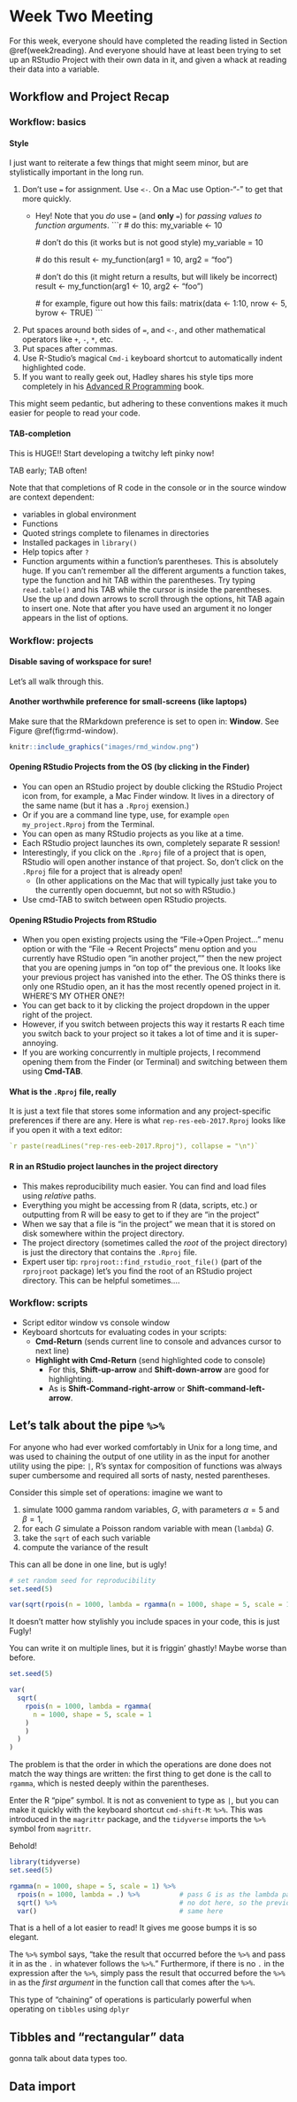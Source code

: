 # Week Two Meeting {#week2}

For this week, everyone should have completed the reading listed in Section \@ref(week2reading). 
And everyone should have at least been trying to set up an RStudio Project with their own
data in it, and given a whack at reading their data into a variable.  


## Workflow and Project Recap

### Workflow: basics

#### Style

I just want to reiterate a few things that might seem minor, but are stylistically important
in the long run.

1. Don't use `=` for assignment.  Use `<-`.  On a Mac use Option-"-" to get that more quickly.
    - Hey!  Note that you _do_ use `=` (and __only__ `=`) for _passing values to function arguments_.
        ```r
        # do this:
        my_variable <- 10
        
        # don't do this (it works but is not good style)
        my_variable = 10
        
        
        # do this
        result <- my_function(arg1 = 10, arg2 = "foo")
        
        # don't do this (it might return a results, but will likely be incorrect)
        result <- my_function(arg1 <- 10, arg2 <- "foo")
        
        # for example, figure out how this fails:
        matrix(data <- 1:10, nrow <- 5, byrow <- TRUE)
        ```
1. Put spaces around both sides of `=`, and `<-`, and other mathematical operators like `+`, `-`, `*`, etc.
1. Put spaces after commas. 
1. Use R-Studio's magical `Cmd-i` keyboard shortcut to automatically indent highlighted code.
1. If you want to really geek out, Hadley shares his style tips more completely 
in his [Advanced R Programming](http://adv-r.had.co.nz/Style.html) book.

This might seem pedantic, but adhering to these conventions makes it much easier for
people to read your code.

#### TAB-completion

This is HUGE!!  Start developing a twitchy left pinky now!

TAB early; TAB often!

Note that that completions of R code in the console or in the source window
are context dependent:

- variables in global environment
- Functions
- Quoted strings complete to filenames in directories
- Installed packages in `library()`
- Help topics after `?`
- Function arguments within a function's parentheses.  This is absolutely huge.  If you can't remember
all the different arguments a function takes, type the function and hit TAB within the parentheses.
Try typing `read.table()` and his TAB while the cursor is inside the parentheses. Use the up and 
down arrows to scroll through the options, hit TAB again to insert one. Note that after you have used
an argument it no longer appears in the list of options.


### Workflow: projects

#### Disable saving of workspace for sure!

Let's all walk through this.

#### Another worthwhile preference for small-screens (like laptops)

Make sure that the RMarkdown preference is set to open in: __Window__.
See Figure \@ref(fig:rmd-window).
```r
knitr::include_graphics("images/rmd_window.png")
```


#### Opening RStudio Projects from the OS (by clicking in the Finder)

- You can open an RStudio project by double clicking the RStudio Project icon
from, for example, a Mac Finder window.
It lives in a directory of the same name (but it has a `.Rproj` exension.)
- Or if you are a command line type,
use, for example `open my_project.Rproj` from the Terminal.
- You can open as many RStudio projects as you like at a time.
- Each RStudio project launches its own, completely separate R session!
- Interestingly, if you click on the `.Rproj` file of a project that is open,
RStudio will open another instance of that project.  So, don't click on the `.Rproj`
file for a project that is already open!
    + (In other applications on the Mac that will typically just take you to the currently
    open docuemnt, but not so with RStudio.)
- Use cmd-TAB to switch between open  RStudio projects.


#### Opening RStudio Projects from RStudio

- When you open existing projects using the "File->Open Project..."  menu option or with
the "File -> Recent Projects" menu option and you
currently have RStudio open "in another project,"" then the new project that you are opening
jumps in "on top of" the previous one.  It looks like your previous project has vanished
into the ether.  The OS thinks there is only one RStudio open, an it has the most
recently opened project in it.  WHERE'S MY OTHER ONE?!
- You can get back to it by clicking the project dropdown in the upper right of the project.
- However, if you switch between projects this way it restarts R each time you switch back
to your project so it takes a lot of time and it is super-annoying.
- If you are working concurrently in multiple projects, I recommend opening 
them from the Finder (or Terminal) and switching between them using __Cmd-TAB__.



#### What is the `.Rproj` file, really

It is just a text file that stores some information and
any project-specific preferences if there are any.  Here is what 
`rep-res-eeb-2017.Rproj` looks like if you open it with a text editor:

```yaml
`r paste(readLines("rep-res-eeb-2017.Rproj"), collapse = "\n")`
```


#### R in an RStudio project launches in the project directory

- This makes reproducibility much easier.  You can find and load files
using _relative_ paths.  
- Everything you might be accessing from R (data, scripts, etc.) or 
outputting from R will be easy to get to if they are "in the project"
- When we say that a file is "in the project" we mean that it is stored 
on disk somewhere within the project directory.
- The project directory (sometimes called the _root_ of the project directory)
is just the directory that contains the `.Rproj` file.
- Expert user tip:  `rprojroot::find_rstudio_root_file()` (part of the `rprojroot` package)
let's you find the root of an RStudio project directory.  This can be helpful sometimes....


### Workflow: scripts

- Script editor window vs console window
- Keyboard shortcuts for evaluating codes in your scripts:
    + __Cmd-Return__  (sends current line to console and advances cursor to next line)
    + __Highlight with Cmd-Return__ (send highlighted code to console)
        + For this, __Shift-up-arrow__ and __Shift-down-arrow__ are good for highlighting.
        + As is __Shift-Command-right-arrow__ or __Shift-command-left-arrow__.

## Let's talk about the pipe `%>%`

For anyone who had ever worked comfortably in Unix for a long time, and was
used to chaining the output of one utility in as the input for another utility
using the pipe: `|`, R's syntax for composition of functions was always super
cumbersome and required all sorts of nasty, nested parentheses.  

Consider this simple set of operations: imagine we want to

1. simulate 1000 gamma random variables, $G$, with parameters $\alpha=5$ and $\beta = 1$,
1. for each $G$ simulate a Poisson random variable with mean (`lambda`) $G$.
1. take the `sqrt` of each such variable
1. compute the variance of the result

This can all be done in one line, but is ugly!

```r
# set random seed for reproducibility
set.seed(5)

var(sqrt(rpois(n = 1000, lambda = rgamma(n = 1000, shape = 5, scale = 1))))
```

It doesn't matter how stylishly you include spaces in your code, this is just Fugly!

You can write it on multiple lines, but it is friggin' ghastly! Maybe worse than before.
```r
set.seed(5)

var(
  sqrt(
    rpois(n = 1000, lambda = rgamma(
      n = 1000, shape = 5, scale = 1
    )
    )
  )
)
```

The problem is that the order in which the operations are done does not match 
the way things are written: the first thing to get done is the call to `rgamma`,
which is nested deeply within the parentheses.

Enter the R "pipe" symbol.  It is not as convenient to type as `|`, but you can
make it quickly with the keyboard shortcut `cmd-shift-M`:  `%>%`.  This was introduced
in the `magrittr` package, and the `tidyverse` imports the `%>%` symbol from `magrittr`.  

Behold!
```r
library(tidyverse)
set.seed(5)

rgamma(n = 1000, shape = 5, scale = 1) %>%
  rpois(n = 1000, lambda = .) %>%          # pass G is as the lambda parameter using the dot: .
  sqrt() %>%                               # no dot here, so the previous result is just the first argument to sqrt
  var()                                    # same here
```
That is a hell of a lot easier to read!  It gives me goose bumps it is so elegant.

The `%>%` symbol says, "take the result that occurred before the `%>%` and pass it in as the `.` in whatever follows
the `%>%`."  Furthermore, if there is no `.` in the expression after the `%>%`, simply pass 
the result that occurred before the `%>%` in as the _first argument_ in the function call that comes after the `%>%`.

This type of "chaining" of operations is particularly powerful when operating on `tibbles` using `dplyr`


## Tibbles and "rectangular" data

gonna talk about data types too.

## Data import

